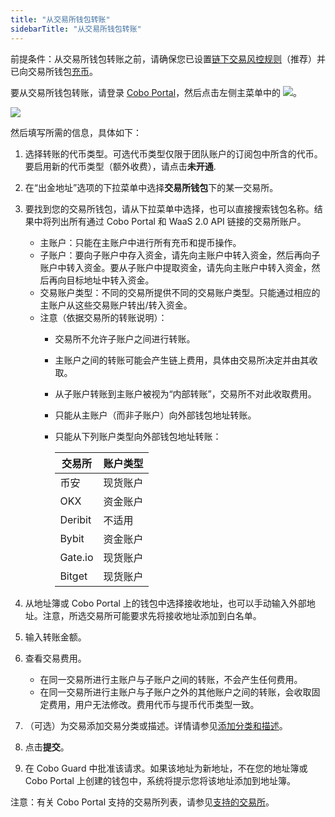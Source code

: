 ```yaml
---
title: "从交易所钱包转账"
sidebarTitle: "从交易所钱包转账"
---
```


<Note>前提条件：从交易所钱包转账之前，请确保您已设置[链下交易风控规则](/cn/portal/risk-controls/off-chain-tx-set-transfer)（推荐）并已向交易所钱包[充币](/cn/portal/exchange-wallets/transfers)。</Note>

要从交易所钱包转账，请登录 [Cobo Portal](https://portal.cobo.com/login)，然后点击左侧主菜单中的 <img src="/cn/images/transfers/transfer-button.svg" className="icon"></img>。

<img src="/cn/images/transfers/transfer-button-location.png" className="screenshot_modal"/>
 

然后填写所需的信息，具体如下：

1. 选择转账的代币类型。可选代币类型仅限于团队账户的订阅包中所含的代币。要启用新的代币类型（额外收费），请点击**未开通**.
2. 在“出金地址”选项的下拉菜单中选择**交易所钱包**下的某一交易所。
3. 要找到您的交易所钱包，请从下拉菜单中选择，也可以直接搜索钱包名称。结果中将列出所有通过 Cobo Portal 和 WaaS 2.0 API 链接的交易所账户。
   - 主账户：只能在主账户中进行所有充币和提币操作。
   - 子账户：要向子账户中存入资金，请先向主账户中转入资金，然后再向子账户中转入资金。要从子账户中提取资金，请先向主账户中转入资金，然后再向目标地址中转入资金。
   - 交易账户类型：不同的交易所提供不同的交易账户类型。只能通过相应的主账户从这些交易账户转出/转入资金。
   - 注意（依据交易所的转账说明）：
        - 交易所不允许子账户之间进行转账。
        - 主账户之间的转账可能会产生链上费用，具体由交易所决定并由其收取。
        - 从子账户转账到主账户被视为“内部转账”，交易所不对此收取费用。
        - 只能从主账户（而非子账户）向外部钱包地址转账。
        - 只能从下列账户类型向外部钱包地址转账：

            | 交易所 | 账户类型    |
            | -------- | --------------- |
            | 币安  | 现货账户    |
            | OKX      | 资金账户 |
            | Deribit  | 不适用            |
            | Bybit    | 资金账户    |
            | Gate.io  | 现货账户    |
            | Bitget | 现货账户    |

4. 从地址簿或 Cobo Portal 上的钱包中选择接收地址，也可以手动输入外部地址。注意，所选交易所可能要求先将接收地址添加到白名单。
5. 输入转账金额。
6. 查看交易费用。
    - 在同一交易所进行主账户与子账户之间的转账，不会产生任何费用。
    - 在同一交易所进行主账户与子账户之外的其他账户之间的转账，会收取固定费用，用户无法修改。费用代币与提币代币类型一致。
7. （可选）为交易添加交易分类或描述。详情请参见[添加分类和描述](/cn/portal/transfers/add-category)。
8. 点击**提交**。
9. 在 Cobo Guard 中批准该请求。如果该地址为新地址，不在您的地址簿或 Cobo Portal 上创建的钱包中，系统将提示您将该地址添加到地址簿。

注意：有关 Cobo Portal 支持的交易所列表，请参见[支持的交易所](/cn/portal/exchange-wallets/supported-exchanges)。
